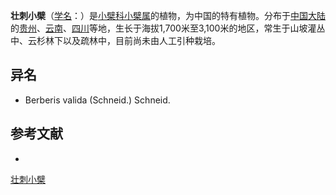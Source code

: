 {{Speciesbox
| name = 壮刺小檗
| status = 
| status_system = 
| image =
| genus = Berberis
| species = deinacantha
| authority = Schneid.
}}

'''壮刺小檗'''（[[学名|学名]]：{{lang|la|''Berberis deinacantha''}}）是[[小檗科|小檗科]][[小檗属|小檗属]]的植物，为中国的特有植物。分布于[[中国大陆|中国大陆]]的[[贵州|贵州]]、[[云南|云南]]、[[四川|四川]]等地，生长于海拔1,700米至3,100米的地区，常生于山坡灌丛中、云杉林下以及疏林中，目前尚未由人工引种栽培。

== 异名 ==
* Berberis valida (Schneid.) Schneid.

== 参考文献 ==
<div class="references-small">
* {{cite web| url =http://www.bioinfo.cn/db05/KmzwSpecies.php?action=view&id=2185| title =壮刺小檗| work =《中国高等植物数据库全库》| publisher =中国科学院微生物研究所| author =昆明植物研究所| accessdate =2009-02-23| deadurl =yes| archiveurl =https://web.archive.org/web/20160305074824/http://www.bioinfo.cn/db05/KmzwSpecies.php?action=view&id=2185| archivedate =2016-03-05}}
</div>
{{Taxonbar|from=Q10931555}}

[[Category:小檗属|壮刺小檗]]


{{植物小作品}}